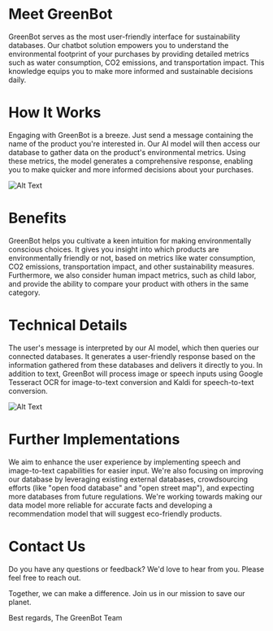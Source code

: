 # Meet GreenBot

GreenBot serves as the most user-friendly interface for sustainability databases. Our chatbot solution empowers you to understand the environmental footprint of your purchases by providing detailed metrics such as water consumption, CO2 emissions, and transportation impact. This knowledge equips you to make more informed and sustainable decisions daily.

# How It Works

Engaging with GreenBot is a breeze. Just send a message containing the name of the product you're interested in. Our AI model will then access our database to gather data on the product's environmental metrics. Using these metrics, the model generates a comprehensive response, enabling you to make quicker and more informed decisions about your purchases.

![Alt Text](/images/simple.png)


# Benefits

GreenBot helps you cultivate a keen intuition for making environmentally conscious choices. It gives you insight into which products are environmentally friendly or not, based on metrics like water consumption, CO2 emissions, transportation impact, and other sustainability measures. Furthermore, we also consider human impact metrics, such as child labor, and provide the ability to compare your product with others in the same category.

# Technical Details

The user's message is interpreted by our AI model, which then queries our connected databases. It generates a user-friendly response based on the information gathered from these databases and delivers it directly to you. In addition to text, GreenBot will process image or speech inputs using Google Tesseract OCR for image-to-text conversion and Kaldi for speech-to-text conversion.

![Alt Text](/images/complete.png)


# Further Implementations

We aim to enhance the user experience by implementing speech and image-to-text capabilities for easier input. We're also focusing on improving our database by leveraging existing external databases, crowdsourcing efforts (like "open food database" and "open street map"), and expecting more databases from future regulations. We're working towards making our data model more reliable for accurate facts and developing a recommendation model that will suggest eco-friendly products.

# Contact Us

Do you have any questions or feedback? We'd love to hear from you. Please feel free to reach out.

Together, we can make a difference. Join us in our mission to save our planet.

Best regards,
The GreenBot Team


